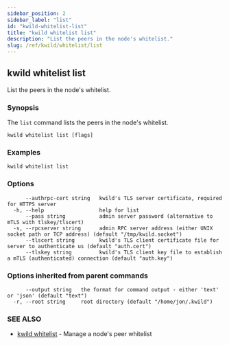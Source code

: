 ```yaml
---
sidebar_position: 2
sidebar_label: "list"
id: "kwild-whitelist-list"
title: "kwild whitelist list"
description: "List the peers in the node's whitelist."
slug: /ref/kwild/whitelist/list
---
```


## kwild whitelist list

List the peers in the node's whitelist.

### Synopsis

The `list` command lists the peers in the node's whitelist.

```
kwild whitelist list [flags]
```

### Examples

```
kwild whitelist list
```

### Options

```
      --authrpc-cert string   kwild's TLS server certificate, required for HTTPS server
  -h, --help                  help for list
      --pass string           admin server password (alternative to mTLS with tlskey/tlscert)
  -s, --rpcserver string      admin RPC server address (either UNIX socket path or TCP address) (default "/tmp/kwild.socket")
      --tlscert string        kwild's TLS client certificate file for server to authenticate us (default "auth.cert")
      --tlskey string         kwild's TLS client key file to establish a mTLS (authenticated) connection (default "auth.key")
```

### Options inherited from parent commands

```
      --output string   the format for command output - either 'text' or 'json' (default "text")
  -r, --root string     root directory (default "/home/jon/.kwild")
```

### SEE ALSO

* [kwild whitelist](/docs/ref/kwild/whitelist)	 - Manage a node's peer whitelist

